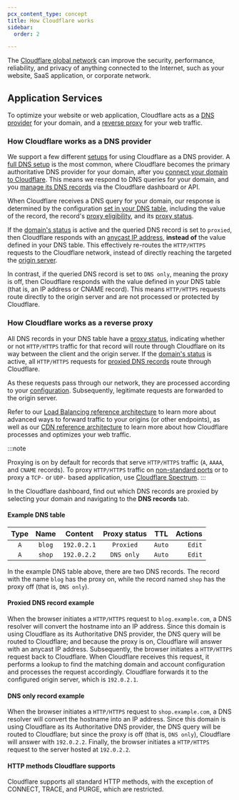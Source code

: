 ```yaml
---
pcx_content_type: concept
title: How Cloudflare works
sidebar:
  order: 2

---
```



The [Cloudflare global network](https://www.cloudflare.com/network/) can improve the security, performance, reliability, and privacy of anything connected to the Internet, such as your website, SaaS application, or corporate network.

## Application Services

To optimize your website or web application, Cloudflare acts as a [DNS provider](https://www.cloudflare.com/learning/dns/what-is-dns/) for your domain, and a [reverse proxy](https://www.cloudflare.com/learning/cdn/glossary/reverse-proxy/) for your web traffic.

### How Cloudflare works as a DNS provider

We support a few different [setups](/dns/zone-setups/) for using Cloudflare as a DNS provider. A [full DNS setup](/dns/zone-setups/full-setup/) is the most common, where Cloudflare becomes the primary authoritative DNS provider for your domain, after you [connect your domain to Cloudflare](/fundamentals/setup/manage-domains/connect-your-domain/). This means we respond to DNS queries for your domain, and you [manage its DNS records](/dns/manage-dns-records/how-to/create-dns-records/) via the Cloudflare dashboard or API.

When Cloudflare receives a DNS query for your domain, our response is determined by the configuration [set in your DNS table](/dns/manage-dns-records/how-to/create-dns-records/), including the value of the record, the record's [proxy eligibility](/dns/manage-dns-records/reference/proxied-dns-records/#proxy-eligibility), and its [proxy status](/dns/manage-dns-records/reference/proxied-dns-records/).

If the [domain's status](/dns/zone-setups/reference/domain-status/) is active and the queried DNS record is set to `proxied`, then Cloudflare responds with an [anycast IP address](/fundamentals/concepts/cloudflare-ip-addresses/), **instead of** the value defined in your DNS table. This effectively re-routes the `HTTP/HTTPS` requests to the Cloudflare network, instead of directly reaching the targeted the [origin server](https://www.cloudflare.com/learning/cdn/glossary/origin-server/).

In contrast, if the queried DNS record is set to `DNS only`, meaning the proxy is off, then Cloudflare responds with the value defined in your DNS table (that is, an IP address or CNAME record). This means `HTTP/HTTPS` requests route directly to the origin server and are not processed or protected by Cloudflare.

### How Cloudflare works as a reverse proxy

All DNS records in your DNS table have a [proxy status](/dns/manage-dns-records/reference/proxied-dns-records/), indicating whether or not `HTTP/HTTPS` traffic for that record will route through Cloudflare on its way between the client and the origin server. If the [domain's status](/dns/zone-setups/reference/domain-status/) is active, all `HTTP/HTTPS` requests for [proxied DNS records](/dns/manage-dns-records/reference/proxied-dns-records/#proxied-records) route through Cloudflare.

As these requests pass through our network, they are processed according to your [configuration](/fundamentals/setup/manage-domains/connect-your-domain/#domain-configurations). Subsequently, legitimate requests are forwarded to the origin server.

Refer to our [Load Balancing reference architecture](/reference-architecture/architectures/load-balancing/) to learn more about advanced ways to forward traffic to your origins (or other <GlossaryTooltip term="endpoint" link="/glossary/?term=endpoint">endpoints</GlossaryTooltip>), as well as our [CDN reference architecture](/reference-architecture/architectures/cdn/) to learn more about how Cloudflare processes and optimizes your web traffic.

:::note

Proxying is on by default for records that serve `HTTP/HTTPS` traffic (`A`, `AAAA`, and `CNAME` records). To proxy `HTTP/HTTPS` traffic on [non-standard ports](/fundamentals/reference/network-ports/) or to proxy a `TCP-` or `UDP-` based application, use [Cloudflare Spectrum](/spectrum/). 
:::

In the Cloudflare dashboard, find out which DNS records are proxied by selecting your domain and navigating to the **DNS records** tab.

#### Example DNS table

| Type |  Name  |   Content   | Proxy status |   TTL  | Actions |
| :--: | :----: | :---------: | :----------: | :----: | ------: |
|  `A` | `blog` | `192.0.2.1` |   `Proxied`  | `Auto` |  `Edit` |
|  `A` | `shop` | `192.0.2.2` |  `DNS only`  | `Auto` |  `Edit` |

In the example DNS table above, there are two DNS records. The record with the name `blog` has the proxy on, while the record named `shop` has the proxy off (that is, `DNS only`).

#### Proxied DNS record example

When the browser initiates a `HTTP/HTTPS` request to `blog.example.com`, a DNS resolver will convert the hostname into an IP address. Since this domain is using Cloudflare as its Authoritative DNS provider, the DNS query will be routed to Cloudflare; and because the proxy is on, Cloudflare will answer with an anycast IP address. Subsequently, the browser initiates a `HTTP/HTTPS` request back to Cloudflare. When Cloudflare receives this request, it performs a lookup to find the matching domain and account configuration and processes the request accordingly. Cloudflare forwards it to the configured origin server, which is `192.0.2.1`.

#### DNS only record example

When the browser initiates a `HTTP/HTTPS` request to `shop.example.com`, a DNS resolver will convert the hostname into an IP address. Since this domain is using Cloudflare as its Authoritative DNS provider, the DNS query will be routed to Cloudflare; but since the proxy is off (that is, `DNS only`), Cloudflare will answer with `192.0.2.2`. Finally, the browser initiates a `HTTP/HTTPS` request to the server hosted at `192.0.2.2`.

#### HTTP methods Cloudflare supports

Cloudflare supports all standard HTTP methods, with the exception of CONNECT, TRACE, and PURGE, which are restricted.